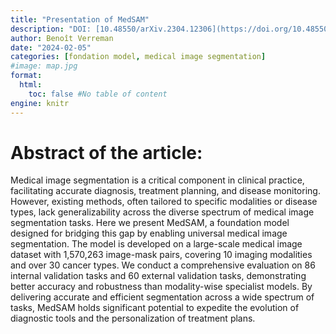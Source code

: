 ```yaml
---
title: "Presentation of MedSAM"
description: "DOI: [10.48550/arXiv.2304.12306](https://doi.org/10.48550/arXiv.2304.12306){target='_blank'}"
author: Benoît Verreman
date: "2024-02-05"
categories: [fondation model, medical image segmentation]
#image: map.jpg
format:
  html:
    toc: false #No table of content
engine: knitr
---
```


# Abstract of the article:

Medical image segmentation is a critical component in clinical practice, facilitating accurate diagnosis, treatment planning, and disease monitoring. However, existing methods, often tailored to specific modalities or disease types, lack generalizability across the diverse spectrum of medical image segmentation tasks. Here we present MedSAM, a foundation model designed for bridging this gap by enabling universal medical image segmentation. The model is developed on a large-scale medical image dataset with 1,570,263 image-mask pairs, covering 10 imaging modalities and over 30 cancer types. We conduct a comprehensive evaluation on 86 internal validation tasks and 60 external validation tasks, demonstrating better accuracy and robustness than modality-wise specialist models. By delivering accurate and efficient segmentation across a wide spectrum of tasks, MedSAM holds significant potential to expedite the evolution of diagnostic tools and the personalization of treatment plans. 